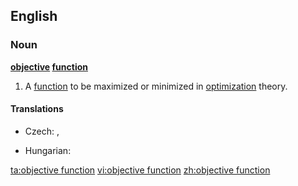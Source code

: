 ==English==
{{wikipedia|Optimization (mathematics)}}
===Noun===
'''[[objective]] [[function]]'''

# {{mathematics}} A [[function]] to be maximized or minimized in [[optimization]] theory.

====Translations====
{{trans-top|mathematical function}}
* Czech: {{t-|cs|účelová funkce|f}}, {{t-|cs|cílová funkce|f}}
{{trans-mid}}
* Hungarian: {{t-|hu|célfüggvény}}
{{trans-bottom}}

[[ta:objective function]]
[[vi:objective function]]
[[zh:objective function]]